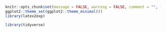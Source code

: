 ```r
knitr::opts_chunk$set(message = FALSE, warning = FALSE, comment = "", fig.width = 9)
ggplot2::theme_set(ggplot2::theme_minimal())
library(latex2exp)
```

```r
library(tidyverse)
```